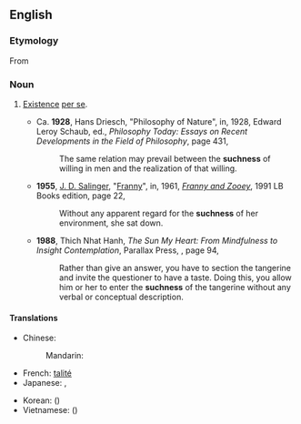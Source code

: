 ==English==
{{wp}}

===Etymology===
From {{affix|en|such|-ness}}

===Noun===
{{en-noun|-|es}}

# {{lb|en|philosophy|chiefly|_|Buddhism}} [[existence|Existence]] [[per se]].
#* Ca. '''1928''', Hans Driesch, "Philosophy of Nature", in, 1928, Edward Leroy Schaub, ed., ''Philosophy Today: Essays on Recent Developments in the Field of Philosophy'', page 431,
#*: The same relation may prevail between the '''suchness''' of willing in men and the realization of that willing.
#* '''1955''', [[w:J. D. Salinger|J. D. Salinger]], "[[w:Franny|Franny]]", in, 1961, ''[[w:Franny and Zooey|Franny and Zooey]]'', 1991 LB Books edition, page 22,
#*: Without any apparent regard for the '''suchness''' of her environment, she sat down.
#* '''1988''', Thich Nhat Hanh, ''The Sun My Heart: From Mindfulness to Insight Contemplation'', Parallax Press, {{ISBN|0938077635}}, page 94,
#*: Rather than give an answer, you have to section the tangerine and invite the questioner to have a taste. Doing this, you allow him or her to enter the '''suchness''' of the tangerine without any verbal or conceptual description.

====Translations====
{{trans-top|existence per se}}
* Chinese:
*: Mandarin: {{t+|cmn|真如|tr=zhēnrú}}
* French: [[talité]]
* Japanese: {{t|ja|真如|tr=しんにょ, shinnyo}}, {{t|ja|実性|tr=じっしょう, jisshō}}
{{trans-mid}}
* Korean: {{t|ko|진여}} ({{t|ko|眞如}})
* Vietnamese: {{t|vi|chân như}} ({{t|vi|真如}})
{{trans-bottom}}